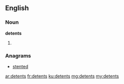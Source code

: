 ==English==

===Noun===
'''detents'''

# {{plural of|detent}}

===Anagrams===
* [[stented#English|stented]]

[[ar:detents]]
[[fr:detents]]
[[ku:detents]]
[[mg:detents]]
[[my:detents]]